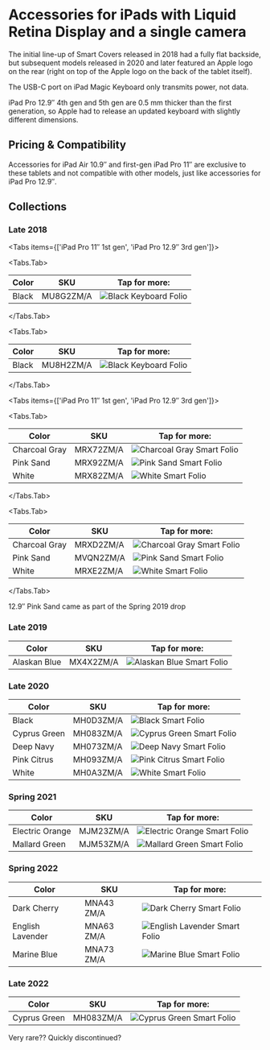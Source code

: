 
# Accessories for iPads with Liquid Retina Display and a single camera

The initial line-up of Smart Covers released in 2018 had a fully flat backside, but subsequent models released in 2020 and later featured an Apple logo on the rear (right on top of the Apple logo on the back of the tablet itself).

The USB-C port on iPad Magic Keyboard only transmits power, not data.

iPad Pro 12.9″ 4th gen and 5th gen are 0.5 mm thicker than the first generation, so Apple had to release an updated keyboard with slightly different dimensions.

## Pricing & Compatibility

Accessories for iPad Air 10.9″ and first-gen iPad Pro 11″ are exclusive to these tablets and not compatible with other models, just like accessories for iPad Pro 12.9″.

## Collections

### Late 2018

<Tabs
  items={['iPad Pro 11″ 1st gen', 'iPad Pro 12.9″ 3rd gen']}>

<Tabs.Tab>

| Color | SKU | Tap for more: |
| --- | --- | --- |
| Black | MU8G2<wbr/>ZM/A | <Link href="/latest-ipad/ipad_pro2/MU8G2" scroll={true}><img src="/everypreview/MU8G2.webp" alt="Black Keyboard Folio"/></Link> |

</Tabs.Tab>

<Tabs.Tab>

| Color | SKU | Tap for more: |
| --- | --- | --- |
| Black | MU8H2<wbr/>ZM/A | <Link href="/latest-ipad/ipad_pro2/MU8H2" scroll={true}><img src="/everypreview/MU8H2.webp" alt="Black Keyboard Folio"/></Link> |

</Tabs.Tab>
</Tabs>


<Tabs
  items={['iPad Pro 11″ 1st gen', 'iPad Pro 12.9″ 3rd gen']}>

<Tabs.Tab>

| Color | SKU | Tap for more: |
| --- | --- | --- |
| Charcoal Gray | MRX72<wbr/>ZM/A | <Link href="/latest-ipad/ipad_pro2/MRX72" scroll={true}><img src="/everypreview/MRX72.webp" alt="Charcoal Gray Smart Folio"/></Link> |
| Pink Sand | MRX92<wbr/>ZM/A | <Link href="/latest-ipad/ipad_pro2/MRX92" scroll={true}><img src="/everypreview/MRX92.webp" alt="Pink Sand Smart Folio"/></Link> |
| White | MRX82<wbr/>ZM/A | <Link href="/latest-ipad/ipad_pro2/MRX82" scroll={true}><img src="/everypreview/MRX82.webp" alt="White Smart Folio"/></Link> |

</Tabs.Tab>

<Tabs.Tab>

| Color | SKU | Tap for more: |
| --- | --- | --- |
| Charcoal Gray | MRXD2<wbr/>ZM/A | <Link href="/latest-ipad/ipad_pro2/MRXD2" scroll={true}><img src="/everypreview/MRXD2.webp" alt="Charcoal Gray Smart Folio"/></Link> |
| Pink Sand | MVQN2<wbr/>ZM/A | <Link href="/latest-ipad/ipad_pro2/MVQN2" scroll={true}><img src="/everypreview/MVQN2.webp" alt="Pink Sand Smart Folio"/></Link> |
| White | MRXE2<wbr/>ZM/A | <Link href="/latest-ipad/ipad_pro2/MRXE2" scroll={true}><img src="/everypreview/MRXE2.webp" alt="White Smart Folio"/></Link> |

</Tabs.Tab>
</Tabs>

12.9″ Pink Sand came as part of the Spring 2019 drop

### Late 2019

| Color | SKU | Tap for more: |
| --- | --- | --- |
| Alaskan Blue | MX4X2<wbr/>ZM/A | <Link href="/latest-ipad/ipad_pro2/MX4X2" scroll={true}><img src="/everypreview/MX4X2.webp" alt="Alaskan Blue Smart Folio"/></Link> |

### Late 2020

| Color | SKU | Tap for more: |
| --- | --- | --- |
| Black | MH0D3<wbr/>ZM/A | <Link href="/latest-ipad/ipad_pro2/MH0D3" scroll={true}><img src="/everypreview/MH0D3.webp" alt="Black Smart Folio"/></Link> |
| Cyprus Green | MH083<wbr/>ZM/A | <Link href="/latest-ipad/ipad_pro2/MH083" scroll={true}><img src="/everypreview/MH083.webp" alt="Cyprus Green Smart Folio"/></Link> |
| Deep Navy | MH073<wbr/>ZM/A | <Link href="/latest-ipad/ipad_pro2/MH073" scroll={true}><img src="/everypreview/MH073.webp" alt="Deep Navy Smart Folio"/></Link> |
| Pink Citrus | MH093<wbr/>ZM/A | <Link href="/latest-ipad/ipad_pro2/MH093" scroll={true}><img src="/everypreview/MH093.webp" alt="Pink Citrus Smart Folio"/></Link> |
| White | MH0A3<wbr/>ZM/A | <Link href="/latest-ipad/ipad_pro2/MH0A3" scroll={true}><img src="/everypreview/MH0A3.webp" alt="White Smart Folio"/></Link> |

### Spring 2021

| Color | SKU | Tap for more: |
| --- | --- | --- |
| Electric Orange | MJM23<wbr/>ZM/A | <Link href="/latest-ipad/ipad_pro2/MJM23" scroll={true}><img src="/everypreview/MJM23.webp" alt="Electric Orange Smart Folio"/></Link> |
| Mallard Green | MJM53<wbr/>ZM/A | <Link href="/latest-ipad/ipad_pro2/MJM53" scroll={true}><img src="/everypreview/MJM53.webp" alt="Mallard Green Smart Folio"/></Link> |

### Spring 2022

| Color | SKU | Tap for more: |
| --- | --- | --- |
| Dark Cherry | MNA43<wbr/>ZM/A | <Link href="/latest-ipad/ipad_pro2/MNA43" scroll={true}><img src="/everypreview/MNA43.webp" alt="Dark Cherry Smart Folio"/></Link> |
| English Lavender | MNA63<wbr/>ZM/A | <Link href="/latest-ipad/ipad_pro2/MNA63" scroll={true}><img src="/everypreview/MNA63.webp" alt="English Lavender Smart Folio"/></Link> |
| Marine Blue | MNA73<wbr/>ZM/A | <Link href="/latest-ipad/ipad_pro2/MNA73" scroll={true}><img src="/everypreview/MNA73.webp" alt="Marine Blue Smart Folio"/></Link> |

### Late 2022

| Color | SKU | Tap for more: |
| --- | --- | --- |
| Cyprus Green | MH083<wbr/>ZM/A | <Link href="/latest-ipad/ipad_pro2/MH083" scroll={true}><img src="/everypreview/MH083.webp" alt="Cyprus Green Smart Folio"/></Link> |

Very rare?? Quickly discontinued?
